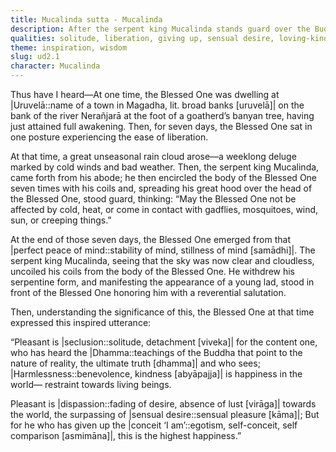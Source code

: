 ```yaml
---
title: Mucalinda sutta - Mucalinda
description: After the serpent king Mucalinda stands guard over the Buddha during a rainstorm, the Buddha utters a verse on the happiness found in seclusion, harmlessness toward living beings, the transcendence of sensual desire, and the relinquishment of the conceit ‘I am.’
qualities: solitude, liberation, giving up, sensual desire, loving-kindness, self-control, dispassion, conceit, happiness
theme: inspiration, wisdom
slug: ud2.1
character: Mucalinda
---
```


Thus have I heard—At one time, the Blessed One was dwelling at |Uruvelā::name of a town in Magadha, lit. broad banks [uruvelā]| on the bank of the river Nerañjarā at the foot of a goatherd’s banyan tree, having just attained full awakening. Then, for seven days, the Blessed One sat in one posture experiencing the ease of liberation.

At that time, a great unseasonal rain cloud arose—a weeklong deluge marked by cold winds and bad weather. Then, the serpent king Mucalinda, came forth from his abode; he then encircled the body of the Blessed One seven times with his coils and, spreading his great hood over the head of the Blessed One, stood guard, thinking: “May the Blessed One not be affected by cold, heat, or come in contact with gadflies, mosquitoes, wind, sun, or creeping things.”

At the end of those seven days, the Blessed One emerged from that |perfect peace of mind::stability of mind, stillness of mind [samādhi]|. The serpent king Mucalinda, seeing that the sky was now clear and cloudless, uncoiled his coils from the body of the Blessed One. He withdrew his serpentine form, and manifesting the appearance of a young lad, stood in front of the Blessed One honoring him with a reverential salutation.

Then, understanding the significance of this, the Blessed One at that time expressed this inspired utterance:

“Pleasant is |seclusion::solitude, detachment [viveka]| for the content one,
who has heard the |Dhamma::teachings of the Buddha that point to the nature of reality, the ultimate truth [dhamma]| and who sees;
|Harmlessness::benevolence, kindness [abyāpajja]| is happiness in the world—
restraint towards living beings.

Pleasant is |dispassion::fading of desire, absence of lust [virāga]| towards the world,
the surpassing of |sensual desire::sensual pleasure [kāma]|;
But for he who has given up the |conceit ‘I am’::egotism, self-conceit, self comparison [asmimāna]|,
this is the highest happiness.”